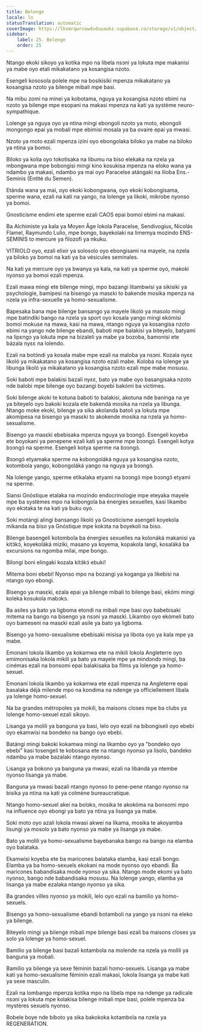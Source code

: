 ```yaml
---
title: Bolenge
locale: ln
statusTranslation: automatic
coverImage: https://lhvmrqwrcowdvduuaukz.supabase.co/storage/v1/object/public/strapi-uploads/small_cover-educacion-fundamental.webp-2d51a7828a2b1309555be27f7e2a61a0.webp
sidebar:
    label: 25. Bolenge
    order: 25
---
```

Ntango ekoki sikoyo ya kotika mpo na libela nsɔni ya lokuta mpe makanisi ya mabe oyo etali mikakatano ya kosangisa nzoto.

Esengeli kososola polele mpe na bosikisiki mpenza mikakatano ya kosangisa nzoto ya bilenge mibali mpe basi.

Na mibu zomi na minei ya kobotama, nguya ya kosangisa nzoto ebimi na nzoto ya bilenge mpe esopani na makasi mpenza na kati ya système neuro-sympathique.

Lolenge ya nguya oyo ya ntina mingi ebongoli nzoto ya moto, ebongoli mongongo epai ya mobali mpe ebimisi mosala ya ba ovaire epai ya mwasi.

Nzoto ya moto ezali mpenza izini oyo ebongolaka biloko ya mabe na biloko ya ntina ya bomoi.

Biloko ya kolia oyo tokotisaka na libumu na biso elekaka na nzela ya mbongwana mpe bobongisi mingi kino kosukisa mpenza na eloko wana ya ndambo ya makasi, ndambo ya mai oyo Paracelse atángaki na liloba Ens.-Seminis (Entité du Semen).

Etánda wana ya mai, oyo ekoki kobongwana, oyo ekoki kobongisama, sperme wana, ezali na kati na yango, na lolenge ya likoki, mikrobe nyonso ya bomoi.

Gnosticisme endimi ete sperme ezali CAOS epai bomoi ebimi na makasi.

Ba Alchimiste ya kala ya Moyen Âge lokola Paracelse, Sendivogius, Nicolás Flamel, Raymundo Lulio, mpe bongo, bayekolaki na limemya mozindo ENS-SEMINIS to mercure ya filozofi ya nkuku.

VITRIOLO oyo, ezali elixir ya solosolo oyo ebongisami na mayele, na nzela ya biloko ya bomoi na kati ya ba vésicules seminales.

Na kati ya mercure oyo ya bwanya ya kala, na kati ya sperme oyo, makoki nyonso ya bomoi ezali mpenza.

Ezali mawa mingi ete bilenge mingi, mpo bazangi litambwisi ya sikisiki ya psychologie, bamipesi na bisengo ya masɛki to bakende mosika mpenza na nzela ya infra-sexuelle ya homo-sexualisme.

Bapesaka bana mpe bilenge bansango ya mayele likoló ya masolo mingi mpe batindiki bango na nzela ya sport oyo kosala yango mingi ekómisi bomoi mokuse na mawa, kasi na mawa, ntango nguya ya kosangisa nzoto ebimi na yango nde bilenge ebandi, baboti mpe balakisi ya biteyelo, batyami na lipɛngɔ ya lokuta mpe na bizaleli ya mabe ya bozoba, bamonisi ete bázala nyɛɛ na lolendo.

Ezali na botɔ́ndi ya kosala mabe mpe ezali na maloba ya nsɔni. Kozala nyɛɛ likoló ya mikakatano ya kosangisa nzoto ezali mabe. Koloba na lolenge ya libunga likoló ya mikakatano ya kosangisa nzoto ezali mpe mabe mosusu.

Soki baboti mpe balakisi bazali nyɛɛ, bato ya mabe oyo basangisaka nzoto nde balobi mpe bilenge oyo bazangi boyebi bakómi ba victimes.

Soki bilenge akoki te kotuna baboti to balakisi, akotuna nde baninga na ye ya biteyelo oyo bakoki kozala ete bakendá mosika na nzela ya libunga. Ntango moke ekoki, bilenge ya sika akolanda batoli ya lokuta mpe akomipesa na bisengo ya masɛki to akokende mosika na nzela ya homo-sexualisme.

Bisengo ya masɛki ebebisaka mpenza nguya ya bɔɔngɔ́. Esengeli koyeba ete boyokani ya penepene ezali kati ya sperme mpe bɔɔngɔ́. Esengeli kotya bɔɔngɔ́ na sperme. Esengeli kotya sperme na bɔɔngɔ́.

Bɔɔngɔ́ etyamaka sperme na kobongoláká nguya ya kosangisa nzoto, kotombola yango, kobongoláká yango na nguya ya bɔɔngɔ́.

Na lolenge yango, sperme etikalaka etyami na bɔɔngɔ́ mpe bɔɔngɔ́ etyami na sperme.

Siansi Gnóstique etalaka na mozindo endocrinologie mpe eteyaka mayele mpe ba systèmes mpo na kobongola ba énergies sexuelles, kasi likambo oyo ekɔtaka te na kati ya buku oyo.

Soki motángi alingi bansango likoló ya Gnosticisme asengeli koyekola mikanda na biso ya Gnóstique mpe kokɔta na boyekoli na biso.

Bilenge basengeli kotombola ba énergies sexuelles na kolonáká makanisi ya kitɔ́kɔ́, koyekoláká miziki, masano ya koyema, kopakola langi, kosaláká ba excursions na ngomba milai, mpe bongo.

Bilongi boni elingaki kozala kitɔ́kɔ́ ebuki!

Mitema boni ebebi! Nyonso mpo na bozangi ya koganga ya likebisi na ntango oyo ebongi.

Bisengo ya masɛki, ezala epai ya bilenge mibali to bilenge basi, ekómi mingi koleka kosukola mabɔkɔ.

Ba asiles ya bato ya ligboma etondi na mibali mpe basi oyo babebisaki mitema na bango na bisengo ya nsɔni ya masɛki. Likambo oyo ekómeli bato oyo bameseni na masɛki ezali asile ya bato ya ligboma.

Bisengo ya homo-sexualisme ebebisaki misisa ya libota oyo ya kala mpe ya mabe.

Emonani lokola likambo ya kokamwa ete na mikili lokola Angleterre oyo emimonisaka lokola mikili ya bato ya mayele mpe ya mindɔndɔ mingi, ba cinémas ezali na bonsomi epai balakisaka ba films ya lolenge ya homo-sexuel.

Emonani lokola likambo ya kokamwa ete ezali mpenza na Angleterre epai basalaka déjà milende mpo na kondima na ndenge ya officiellement libala ya lolenge homo-sexuel.

Na ba grandes métropoles ya mokili, ba maisons closes mpe ba clubs ya lolenge homo-sexuel ezali sikoyo.

Lisanga ya molili ya banguna ya basi, lelo oyo ezali na bibongiseli oyo ebebi oyo ekamwisi na bondeko na bango oyo ebebi.

Batángi mingi bakoki kokamwa mingi na likambo oyo ya "bondeko oyo ebebi" kasi tosengeli te kobosana ete na ntango nyonso ya lisolo, bandeko ndambu ya mabe bazalaki ntango nyonso.

Lisanga ya bokono ya banguna ya mwasi, ezali na libándá ya ntembe nyonso lisanga ya mabe.

Banguna ya mwasi bazali ntango nyonso to pene-pene ntango nyonso na bisika ya ntina na kati ya colmène bureaucratique.

Ntango homo-sexuel akei na bolɔkɔ, mosika te akokóma na bonsomi mpo na influence oyo ebongi ya bato ya ntina ya lisanga ya mabe.

Soki moto oyo azali lokola mwasi akwei na likama, mosika te akoyamba lisungi ya mosolo ya bato nyonso ya mabe ya lisanga ya mabe.

Bato ya molili ya homo-sexualisme bayebanaka bango na bango na elamba oyo balataka.

Ekamwisi koyeba ete ba maricones balataka elamba, kasi ezali bongo. Elamba ya ba homo-sexuels ekokani na mode nyonso oyo ebandi. Ba maricones babandisaka mode nyonso ya sika. Ntango mode ekomi ya bato nyonso, bango nde babandisaka mosusu. Na lolenge yango, elamba ya lisanga ya mabe ezalaka ntango nyonso ya sika.

Ba grandes villes nyonso ya mokili, lelo oyo ezali na bamilio ya homo-sexuels.

Bisengo ya homo-sexualisme ebandi botamboli na yango ya nsɔni na eleko ya bilenge.

Biteyelo mingi ya bilenge mibali mpe bilenge basi ezali ba maisons closes ya solo ya lolenge ya homo-sexuel.

Bamilio ya bilenge basi bazali kotambola na molende na nzela ya molili ya banguna ya mobali.

Bamilio ya bilenge ya sexe féminin bazali homo-sexuels. Lisanga ya mabe kati ya homo-sexualisme féminin ezali makasi, lokola lisanga ya mabe kati ya sexe masculin.

Ezali na lombango mpenza kotika mpo na libela mpe na ndenge ya radicale nsɔni ya lokuta mpe kolakisa bilenge mibali mpe basi, polele mpenza ba mystères sexuels nyonso.

Bobele boye nde biboto ya sika bakokoka kotambola na nzela ya REGENERATION.

